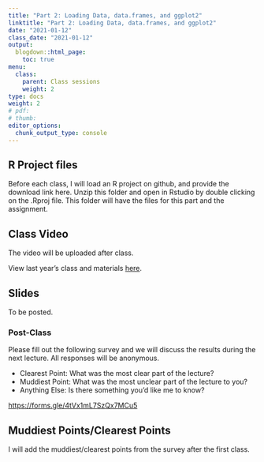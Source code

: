 ```yaml
---
title: "Part 2: Loading Data, data.frames, and ggplot2"
linktitle: "Part 2: Loading Data, data.frames, and ggplot2"
date: "2021-01-12"
class_date: "2021-01-12"
output:
  blogdown::html_page:
    toc: true
menu:
  class:
    parent: Class sessions
    weight: 2
type: docs
weight: 2
# pdf: 
# thumb: 
editor_options: 
  chunk_output_type: console
---
```


## R Project files

Before each class, I will load an R project on github, and provide the download link here. Unzip this folder and open in Rstudio by double clicking on the .Rproj file. This folder will have the files for this part and the assignment.

## Class Video

The video will be uploaded after class.

View last year's class and materials [here](https://sph-r-programming.netlify.app/class/02-class/).

<!-- <iframe width="560" height="315" src="https://www.youtube.com/embed/yCPcijCj15c" frameborder="0" allow="accelerometer; autoplay; clipboard-write; encrypted-media; gyroscope; picture-in-picture" allowfullscreen></iframe> -->

## Slides

To be posted.

<!-- Open the class introduction slides in a separate window: <a href="https://sph-r-programming-2022.netlify.app/slides/01-introduction_slides#1" target="_blank">https://sph-r-programming-2022.netlify.app/01-introduction_slides#1</a> -->

<!-- ```{r echo=FALSE} -->
<!-- knitr::include_url('https://sph-r-programming-2022.netlify.com/slides/01-introduction_slides#1') -->
<!-- ``` -->

### Post-Class

Please fill out the following survey and we will discuss the results during the next lecture. All responses will be anonymous.

- Clearest Point: What was the most clear part of the lecture?
- Muddiest Point: What was the most unclear part of the lecture to you?
- Anything Else: Is there something you'd like me to know?

<https://forms.gle/4tVx1mL7SzQx7MCu5>


## Muddiest Points/Clearest Points 

I will add the muddiest/clearest points from the survey after the first class.

